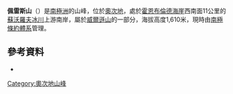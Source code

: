 {{coord|70|0|S|159|32|E|display=title}}

'''佩雷斯山'''（{{lang-en|Mount Perez}}）是[[南極洲|南極洲]]的山峰，位於[[奧次地|奧次地]]，處於[[霍恩布倫德海崖|霍恩布倫德海崖]]西南面11公里的[[蘇沃羅夫冰川|蘇沃羅夫冰川]]上游南岸，屬於[[威爾遜山|威爾遜山]]的一部分，海拔高度1,610米，現時由[[南極條約體系|南極條約體系]]管理。

==參考資料==
* {{usgs-gazetteer}}

{{DEFAULTSORT:Mount Perez}}
[[Category:奧次地山峰|Category:奧次地山峰]]


{{OatesLand-geo-stub}}